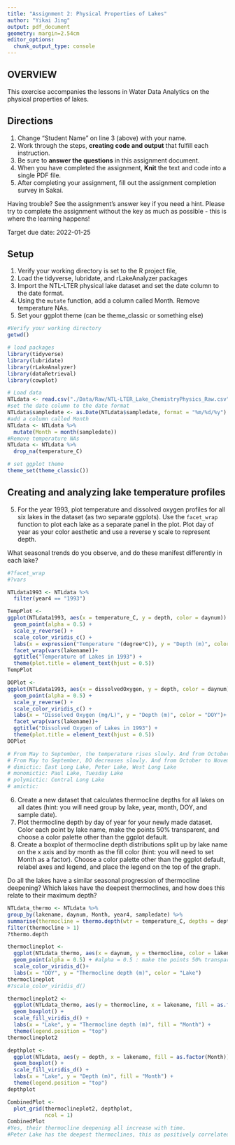 ```yaml
---
title: "Assignment 2: Physical Properties of Lakes"
author: "Yikai Jing"
output: pdf_document
geometry: margin=2.54cm
editor_options: 
  chunk_output_type: console
---
```


## OVERVIEW

This exercise accompanies the lessons in Water Data Analytics on the physical properties of lakes. 

## Directions
1. Change "Student Name" on line 3 (above) with your name.
2. Work through the steps, **creating code and output** that fulfill each instruction.
3. Be sure to **answer the questions** in this assignment document.
4. When you have completed the assignment, **Knit** the text and code into a single PDF file.
5. After completing your assignment, fill out the assignment completion survey in Sakai. 

Having trouble? See the assignment's answer key if you need a hint. Please try to complete the assignment without the key as much as possible - this is where the learning happens!

Target due date: 2022-01-25

## Setup

1. Verify your working directory is set to the R project file, 
2. Load the tidyverse, lubridate, and rLakeAnalyzer packages
3. Import the NTL-LTER physical lake dataset and set the date column to the date format. 
4. Using the `mutate` function, add a column called Month. Remove temperature NAs.
5. Set your ggplot theme (can be theme_classic or something else)

```r
#Verify your working directory
getwd()

# load packages
library(tidyverse)
library(lubridate)
library(rLakeAnalyzer)
library(dataRetrieval)
library(cowplot)

# Load data
NTLdata <- read.csv("./Data/Raw/NTL-LTER_Lake_ChemistryPhysics_Raw.csv")
#set the date column to the date format
NTLdata$sampledate <- as.Date(NTLdata$sampledate, format = "%m/%d/%y")
#add a column called Month
NTLdata <- NTLdata %>%
  mutate(Month = month(sampledate))
#Remove temperature NAs
NTLdata <- NTLdata %>%
  drop_na(temperature_C)

# set ggplot theme
theme_set(theme_classic())
```

## Creating and analyzing lake temperature profiles

5. For the year 1993, plot temperature and dissolved oxygen profiles for all six lakes in the dataset (as two separate ggplots). Use the `facet_wrap` function to plot each lake as a separate panel in the plot. Plot day of year as your color aesthetic and use a reverse y scale to represent depth. 

What seasonal trends do you observe, and do these manifest differently in each lake?

```r
#?facet_wrap
#?vars

NTLdata1993 <- NTLdata %>%
  filter(year4 == "1993")

TempPlot <-
ggplot(NTLdata1993, aes(x = temperature_C, y = depth, color = daynum)) +
  geom_point(alpha = 0.5) +
  scale_y_reverse() +
  scale_color_viridis_c() +
  labs(x = expression("Temperature "(degree*C)), y = "Depth (m)", color = "DOY")+
  facet_wrap(vars(lakename))+
  ggtitle("Temperature of Lakes in 1993") +
  theme(plot.title = element_text(hjust = 0.5))
TempPlot

DOPlot <-
ggplot(NTLdata1993, aes(x = dissolvedOxygen, y = depth, color = daynum)) +
  geom_point(alpha = 0.5) +
  scale_y_reverse() +
  scale_color_viridis_c() +
  labs(x = "Dissolved Oxygen (mg/L)", y = "Depth (m)", color = "DOY")+
  facet_wrap(vars(lakename))+
  ggtitle("Dissolved Oxygen of Lakes in 1993") +
  theme(plot.title = element_text(hjust = 0.5))
DOPlot

# From May to September, the temperature rises slowly. And from October to November, the temperature drops rapidly. Except Central Long Lake and TUesday Lake, all the 4 lakes heve the frozen period in December.
# From May to September, DO decreases slowly. And from October to November, DO increased rapidly.
# dimictic: East Long Lake, Peter Lake, West Long Lake
# monomictic: Paul Lake, Tuesday Lake
# polymictic: Central Long Lake
# amictic: 
```

6. Create a new dataset that calculates thermocline depths for all lakes on all dates (hint: you will need group by lake, year, month, DOY, and sample date).
7. Plot thermocline depth by day of year for your newly made dataset. Color each point by lake name, make the points 50% transparent, and choose a color palette other than the ggplot default. 
8. Create a boxplot of thermocline depth distributions split up by lake name on the x axis and by month as the fill color (hint: you will need to set Month as a factor). Choose a color palette other than the ggplot default, relabel axes and legend, and place the legend on the top of the graph.

Do all the lakes have a similar seasonal progression of thermocline deepening? Which lakes have the deepest thermoclines, and how does this relate to their maximum depth? 

```r
NTLdata_thermo <- NTLdata %>%
group_by(lakename, daynum, Month, year4, sampledate) %>%
summarise(thermocline = thermo.depth(wtr = temperature_C, depths = depth, seasonal = FALSE)) %>%
filter(thermocline > 1)
?thermo.depth

thermoclineplot <-
  ggplot(NTLdata_thermo, aes(x = daynum, y = thermocline, color = lakename)) +
  geom_point(alpha = 0.5) + #alpha = 0.5 : make the points 50% transparent
  scale_color_viridis_d()+
  labs(x = "DOY", y = "Thermocline depth (m)", color = "Lake")
thermoclineplot
#?scale_color_viridis_d()

thermoclineplot2 <-
  ggplot(NTLdata_thermo, aes(y = thermocline, x = lakename, fill = as.factor(Month))) +
  geom_boxplot() +
  scale_fill_viridis_d() +
  labs(x = "Lake", y = "Thermocline depth (m)", fill = "Month") +
  theme(legend.position = "top")
thermoclineplot2

depthplot <-
  ggplot(NTLdata, aes(y = depth, x = lakename, fill = as.factor(Month))) +
  geom_boxplot() +
  scale_fill_viridis_d() +
  labs(x = "Lake", y = "Depth (m)", fill = "Month") +
  theme(legend.position = "top")
depthplot

CombinedPlot <- 
  plot_grid(thermoclineplot2, depthplot,
            ncol = 1)
CombinedPlot
#Yes, their thermocline deepening all increase with time.
#Peter Lake has the deepest thermoclines, this as positively correlated with their maximum depth.
```

